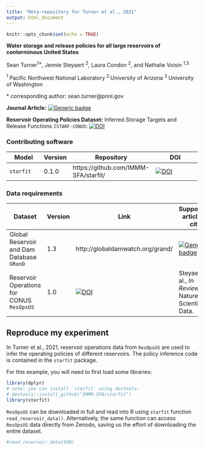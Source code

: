```yaml
---
title: "Meta-repository for Turner et al., 2021"
output: html_document
---
```


```r
knitr::opts_chunk$set(echo = TRUE)
```

**Water storage and release policies for all large reservoirs of conterminous United States**

Sean Turner<sup>1\*</sup>, Jennie Steyaert <sup>2</sup>, Laura Condon <sup>2</sup>, and Nathalie Voisin <sup>1,3</sup>

<sup>1 </sup> Pacific Northwest National Laboratory
<sup>2 </sup> University of Arizona
<sup>3 </sup> University of Washington

\* corresponding author: sean.turner@pnnl.gov


**Journal Article:** [![Generic badge](https://img.shields.io/badge/DOI-10.1016/j.jhydrol.2021.126843-orange.svg)](https://doi.org/10.1016/j.jhydrol.2021.126843)

**Reservoir Operating Policies Dataset:** Inferred Storage Targets and Release Functions `ISTARF-CONUS`: [![DOI](https://zenodo.org/badge/DOI/10.5281/zenodo.4602277.svg)](https://doi.org/10.5281/zenodo.4602277)

### Contributing software

| Model | Version | Repository | DOI |
|-------------|-----|------|----------------------------|
| `starfit` | 0.1.0 | https://github.com/IMMM-SFA/starfit/ | [![DOI](https://zenodo.org/badge/DOI/10.5281/zenodo.4924634.svg)](https://doi.org/10.5281/zenodo.4924634) |

### Data requirements

| Dataset | Version | Link | Supporting article to cite |
|-------------|-----|------|----------------------------|
| Global Reservoir and Dam Database `GRanD` | 1.3 | http://globaldamwatch.org/grand/ | [![Generic badge](https://img.shields.io/badge/DOI-10.1890/100125-orange.svg)](https://doi.org/10.1890/100125) |
| Reservoir Operations for CONUS `ResOpsUS` | 1.0 | [![DOI](https://zenodo.org/badge/DOI/10.5281/zenodo.5367383.svg)](https://doi.org/10.5281/zenodo.5367383) | Steyaert et al., *In Review*, Nature Scientific Data. |


## Reproduce my experiment
In Turner et al., 2021, reservoir operations data from `ResOpsUS` are used to infer the operating policies of different reservoirs. The policy inference code is contained in the `starfit` package.

For this example, you will need to first load some libraries:

```r
library(dplyr)
# note: you can install `starfit` using devtools:
# devtools::install_github("IMMM-SFA/starfit")
library(starfit)
```

`ResOpsUS` can be downloaded in full and read into R using `starfit` function `read_reservoir_data()`. Alternatively, the same function can access `ResOpsUS` data directly from Zenodo, saving us the effort of downloading the entire dataset.

```r

#read_reservoir_data(500)

```









